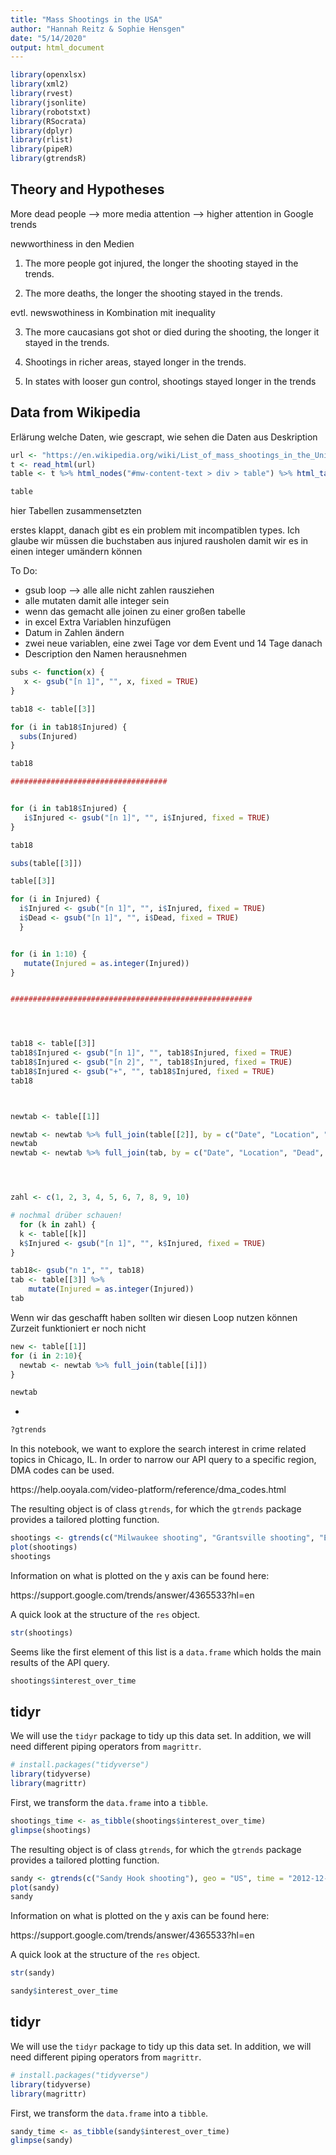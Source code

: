```yaml
---
title: "Mass Shootings in the USA"
author: "Hannah Reitz & Sophie Hensgen"
date: "5/14/2020"
output: html_document
---
```


```r
library(openxlsx)
library(xml2)
library(rvest)
library(jsonlite)
library(robotstxt)
library(RSocrata)
library(dplyr)
library(rlist)
library(pipeR)
library(gtrendsR)

```
## Theory and Hypotheses

More dead people --> more media attention --> higher attention in Google trends

newworthiness in den Medien

1. The more people got injured, the longer the shooting stayed in the trends.

2. The more deaths, the longer the shooting stayed in the trends.

evtl. newswothiness in Kombination mit inequality

3. The more caucasians got shot or died during the shooting, the longer it stayed
in the trends.

4. Shootings in richer areas, stayed longer in the trends.


5. In states with looser gun control, shootings stayed longer in the trends


## Data from Wikipedia

Erlärung welche Daten, wie gescrapt, wie sehen die Daten aus Deskription


```r
url <- "https://en.wikipedia.org/wiki/List_of_mass_shootings_in_the_United_States"
t <- read_html(url)
table <- t %>% html_nodes("#mw-content-text > div > table") %>% html_table(trim=T)

table

```

hier Tabellen zusammensetzten

erstes klappt, danach gibt es ein problem mit incompatiblen types. 
Ich glaube wir müssen die buchstaben aus injured rausholen damit wir es in einen integer umändern können

To Do:

- gsub loop --> alle alle nicht zahlen rausziehen
- alle mutaten damit alle integer sein 
- wenn das gemacht alle joinen zu einer großen tabelle
- in excel Extra Variablen hinzufügen
- Datum in Zahlen ändern
- zwei neue variablen, eine zwei Tage vor dem Event und 14 Tage danach
- Description den Namen herausnehmen

```r

subs <- function(x) {
   x <- gsub("[n 1]", "", x, fixed = TRUE)
}

tab18 <- table[[3]]

for (i in tab18$Injured) {
  subs(Injured)
}

tab18

###################################


for (i in tab18$Injured) {
   i$Injured <- gsub("[n 1]", "", i$Injured, fixed = TRUE)
}

tab18

subs(table[[3]])

table[[3]]

for (i in Injured) {
  i$Injured <- gsub("[n 1]", "", i$Injured, fixed = TRUE)
  i$Dead <- gsub("[n 1]", "", i$Dead, fixed = TRUE)
  }


for (i in 1:10) {
   mutate(Injured = as.integer(Injured))
}


######################################################




tab18 <- table[[3]]
tab18$Injured <- gsub("[n 1]", "", tab18$Injured, fixed = TRUE)
tab18$Injured <- gsub("[n 2]", "", tab18$Injured, fixed = TRUE)
tab18$Injured <- gsub("+", "", tab18$Injured, fixed = TRUE)
tab18



newtab <- table[[1]]

newtab <- newtab %>% full_join(table[[2]], by = c("Date", "Location", "Dead", "Injured", "Total", "Description"))
newtab
newtab <- newtab %>% full_join(tab, by = c("Date", "Location", "Dead", "Injured", "Total", "Description"))




zahl <- c(1, 2, 3, 4, 5, 6, 7, 8, 9, 10)

# nochmal drüber schauen!
  for (k in zahl) {
  k <- table[[k]]
  k$Injured <- gsub("[n 1]", "", k$Injured, fixed = TRUE)
}

tab18<- gsub("n 1", "", tab18)
tab <- table[[3]] %>%  
    mutate(Injured = as.integer(Injured))
tab

```

Wenn wir das geschafft haben sollten wir diesen Loop nutzen können
Zurzeit funktioniert er noch nicht
```r
new <- table[[1]]
for (i in 2:10){
  newtab <- newtab %>% full_join(table[[i]])
}

newtab
```




- 







```r
?gtrends
```

In this notebook, we want to explore the search interest in crime related topics in Chicago, IL. In order to narrow our API query to a specific region, DMA codes can be used.

https://help.ooyala.com/video-platform/reference/dma_codes.html

The resulting object is of class `gtrends`, for which the `gtrends` package provides a tailored plotting function.

```r
shootings <- gtrends(c("Milwaukee shooting", "Grantsville shooting", "El Paso shooting", "Sandy Hook shooting"), geo = "US", time = "2012-01-01 2020-05-07", low_search_volume = T)
plot(shootings)
shootings
```


Information on what is plotted on the y axis can be found here:

https://support.google.com/trends/answer/4365533?hl=en

A quick look at the structure of the `res` object.

```r
str(shootings)
```

Seems like the first element of this list is a `data.frame` which holds the main results of the API query.

```r
shootings$interest_over_time
```

## tidyr

We will use the `tidyr` package to tidy up this data set. In addition, we will need different piping operators from `magrittr`.

```r
# install.packages("tidyverse")
library(tidyverse)
library(magrittr)
```

First, we transform the `data.frame` into a `tibble`.

```r
shootings_time <- as_tibble(shootings$interest_over_time)
glimpse(shootings)
```



The resulting object is of class `gtrends`, for which the `gtrends` package provides a tailored plotting function.

```r
sandy <- gtrends(c("Sandy Hook shooting"), geo = "US", time = "2012-12-12 2012-12-30", low_search_volume = T)
plot(sandy)
sandy
```


Information on what is plotted on the y axis can be found here:

https://support.google.com/trends/answer/4365533?hl=en

A quick look at the structure of the `res` object.

```r
str(sandy)
```



```r
sandy$interest_over_time
```

## tidyr

We will use the `tidyr` package to tidy up this data set. In addition, we will need different piping operators from `magrittr`.

```r
# install.packages("tidyverse")
library(tidyverse)
library(magrittr)
```

First, we transform the `data.frame` into a `tibble`.

```r
sandy_time <- as_tibble(sandy$interest_over_time)
glimpse(sandy)
```

